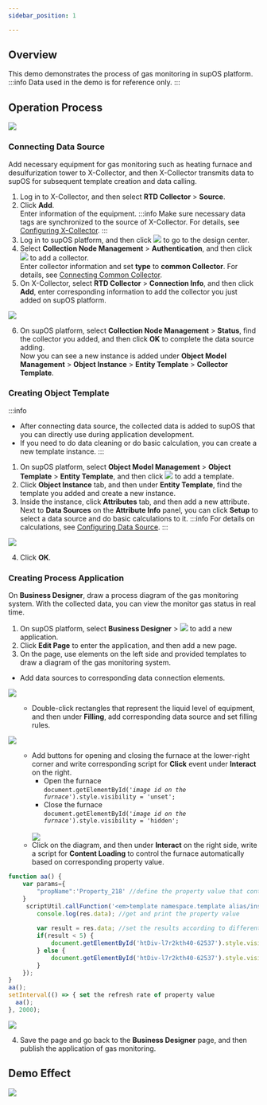 ```yaml
---
sidebar_position: 1

---
```


## Overview
This demo demonstrates the process of gas monitoring in supOS platform.
:::info
Data used in the demo is for reference only.
:::
## Operation Process
![](https://wordpressfreezonex.oss-accelerate.aliyuncs.com/demo/1.png)
### Connecting Data Source
Add necessary equipment for gas monitoring such as heating furnace and desulfurization tower to X-Collector, and then X-Collector transmits data to supOS for subsequent template creation and data calling.
1. Log in to X-Collector, and then select **RTD Collector** > **Source**.
2. Click **Add**.<br/>
Enter information of the equipment.
:::info
Make sure necessary data tags are synchronized to the source of X-Collector. For details, see <a href="../Using supOS/Connecting X-Collector/Configuring X-Collector">Configuring X-Collector</a>.
:::
3. Log in to supOS platform, and then click ![](https://wordpressfreezonex.oss-accelerate.aliyuncs.com/platform/7.png) to go to the design center.
4. Select **Collection Node Management** > **Authentication**, and then click ![](https://wordpressfreezonex.oss-accelerate.aliyuncs.com/platform/16.png) to add a collector.<br/>
Enter collector information and set **type** to **common Collector**. For details, see <a href="../Using supOS/Connecting X-Collector/Connecting Common Collector">Connecting Common Collector</a>.
5. On X-Collector, select **RTD Collector** > **Connection Info**, and then click **Add**, enter corresponding information to add the collector you just added on supOS platform.

<img width={350} src="https://wordpressfreezonex.oss-accelerate.aliyuncs.com/supCollector/Snap4.png" />

6. On supOS platform, select **Collection Node Management** > **Status**, find the collector you added, and then click **OK** to complete the data source adding.<br/>
Now you can see a new instance is added under **Object Model Management** > **Object Instance** > **Entity Template** > **Collector Template**.
### Creating Object Template
:::info
- After connecting data source, the collected data is added to supOS that you can directly use during application development.
- If you need to do data cleaning or do basic calculation, you can create a new template instance.
:::
1. On supOS platform, select **Object Model Management** > **Object Template** > **Entity Template**, and then click ![](https://wordpressfreezonex.oss-accelerate.aliyuncs.com/factoryModeling/26.png) to add a template.
2. Click **Object Instance** tab, and then under **Entity Template**, find the template you added and create a new instance.
3. Inside the instance, click **Attributes** tab, and then add a new attribute.<br />
Next to **Data Sources** on the **Attribute Info** panel, you can click **Setup** to select a data source and do basic calculations to it.
:::info
For details on calculations, see <a href="../Using supOS/Factory Modeling/Creating Object Instance#data_source">Configuring Data Source</a>.
:::

<img width={350} src="https://wordpressfreezonex.oss-accelerate.aliyuncs.com/demo/2.png" />

4. Click **OK**.

### Creating Process Application
On **Business Designer**, draw a process diagram of the gas monitoring system. With the collected data, you can view the monitor gas status in real time.
1. On supOS platform, select **Business Designer** > <img width={20} src="https://wordpressfreezonex.oss-accelerate.aliyuncs.com/demo/3.png" /> to add a new application.
2. Click **Edit Page** to enter the application, and then add a new page.
3. On the page, use elements on the left side and provided templates to draw a diagram of the gas monitoring system.
<ul>
<li>Add data sources to corresponding data connection elements.</li></ul>

![](https://wordpressfreezonex.oss-accelerate.aliyuncs.com/demo/1.gif)

<ul><ul><li>Double-click rectangles that represent the liquid level of equipment, and then under <strong>Filling</strong>, add corresponding data source and set filling rules.</li></ul></ul>

![](https://wordpressfreezonex.oss-accelerate.aliyuncs.com/demo/2.gif)

<ul><ul><li>Add buttons for opening and closing the furnace at the lower-right corner and write corresponding script for <strong>Click</strong> event under <strong>Interact</strong> on the right.
<ul>
<li>Open the furnace<br/>
<code>document.getElementById('<em>image id on the furnace</em>').style.visibility = 'unset';</code></li>
<li>Close the furnace<br/>
<code>document.getElementById('<em>image id on the furnace</em>').style.visibility = 'hidden';</code></li>
</ul>
<br />
<img src="https://wordpressfreezonex.oss-accelerate.aliyuncs.com/demo/3.gif"  />

</li>
<li>Click on the diagram, and then under <strong>Interact</strong> on the right side, write a script for <strong>Content Loading</strong> to control the furnace automatically based on corresponding property value.</li>
</ul></ul>

```js
function aa() {
    var params={
        "propName":'Property_218' //define the property value that controls the furnace
    }
     scriptUtil.callFunction('<em>template namespace.template alias/instance alias</em>', 'getPropertyValue',params).then(function(res){
        console.log(res.data); //get and print the property value
        
        var result = res.data; //set the results according to different property values
        if(result < 5) {
            document.getElementById('htDiv-l7r2kth40-62537').style.visibility = 'hidden';
        } else {
            document.getElementById('htDiv-l7r2kth40-62537').style.visibility = 'unset';
        }
    });
}
aa();
setInterval(() => { set the refresh rate of property value
  aa();
}, 2000);

```

<img src="https://wordpressfreezonex.oss-accelerate.aliyuncs.com/demo/4.gif"  />

4. Save the page and go back to the **Business Designer** page, and then publish the application of gas monitoring.

## Demo Effect
![](https://wordpressfreezonex.oss-accelerate.aliyuncs.com/demo/5.gif)

